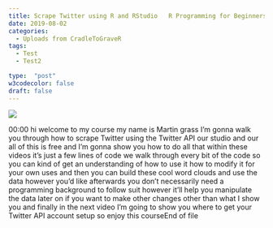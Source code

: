 ```yaml
---
title: Scrape Twitter using R and RStudio   R Programming for Beginners Tutorial
date: 2019-08-02
categories:
  - Uploads from CradleToGraveR
tags:
  - Test
  - Test2

type:  "post"
w3codecolor: false
draft: false
---
```


<a href="https://www.youtube.com/watch?v=GnN2yvGJWQc">
<img src="https://www.cradletograver.com/auto-posts/images/NA">
</a>









00:00
hi welcome to my course my name is Martin grass I'm gonna walk you through
how to scrape Twitter using the Twitter API our studio and our all of this is
free and I'm gonna show you how to do all that within these videos it's just a
few lines of code we walk through every bit of the code so you can kind of get
an understanding of how to use it how to
modify it for your own uses and then you
can build these cool word clouds and use the data however you'd like afterwards
you don't necessarily need a programming background to follow suit however it'll
help you manipulate the data later on if you want to make other changes other
than what I show you and finally in the next video I'm going to show you where
to get your Twitter API account setup so enjoy this courseEnd of file


